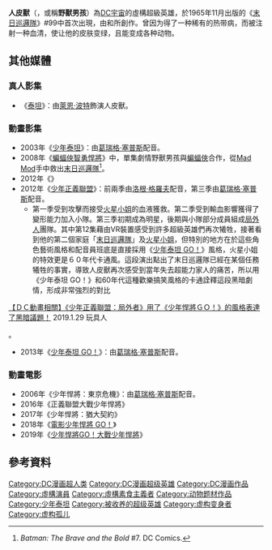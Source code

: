 {{Otheruses|野獸男孩|subject=[[DC漫畫|DC漫畫]]的超級英雄|other=美國藝人}}

{{noteTA
|G1=美國漫畫
}}

{{Infobox comics character
|character_name =人皮獸<BR>Beast boy
| real_name = 加菲·「小加」·馬克·羅根（Garfield "Gar" Mark Logan）
|publisher =[[DC漫畫|DC漫畫]]
|debut =《[[末日巡邏隊|末日巡邏隊]]》#99（1965年11月）
|creators = {{link-en|阿諾德·德雷克|Arnold Drake}}<br/>{{link-en|巴布·布朗 (漫畫家)|Bob Brown (comics)|巴布·布朗}}
|alliances = [[少年悍將|少年悍將]]<br/>[[末日巡邏隊|末日巡邏隊]]<br/>[[正義聯盟|正義聯盟]]<br/>[[少年正義聯盟|少年正義聯盟]]<br/>Titans West<br/>{{link-en|劫掠者 (DC漫畫)|Ravager (comics)#The Ravagers|劫掠者}}<br/>[[少年悍將|泰坦]]
}}

'''人皮獸'''（{{lang-en|Beast boy}}，或稱'''野獸男孩'''）為[[DC宇宙|DC宇宙]]的虛構超級英雄，於1965年11月出版的《[[末日巡邏隊|末日巡邏隊]]》#99中首次出現，由{{link-en|阿諾德·德雷克|Arnold Drake}}和{{link-en|巴布·布朗 (漫畫家)|Bob Brown (comics)|巴布·布朗}}所創作。曾因为得了一种稀有的热带病，而被注射一种血清，使让他的皮肤变绿，且能变成各种动物。

==其他媒體==
===真人影集===
*《[[泰坦_(電視劇)|泰坦]]》：由[[萊恩·波特|萊恩·波特]]飾演人皮獸。
===動畫影集===
*2003年《[[少年悍將_(動畫)|少年泰坦]]》：由[[葛瑞格·塞普斯|葛瑞格·塞普斯]]配音。
*2008年《[[蝙蝠俠智勇悍將|蝙蝠俠智勇悍將]]》中，單集劇情野獸男孩與[[蝙蝠俠|蝙蝠俠]]合作，從[[Mad_Mod|Mad Mod]]手中救出[[末日巡邏隊|末日巡邏隊]]<ref>''Batman: The Brave and the Bold'' #7. DC Comics.</ref>。
*2012年《{{link-en|新少年泰坦|DC Nation Shorts}}》
*2012年《[[少年正義聯盟_(動畫)|少年正義聯盟]]》：前兩季由[[洛根·格羅夫|洛根·格羅夫]]配音，第三季由[[葛瑞格·塞普斯|葛瑞格·塞普斯]]配音。
**第一季受到攻擊而接受[[火星小姐|火星小姐]]的血液獲救。第二季受到輸血影響獲得了變形能力加入小隊。第三季初期成為明星，後期與小隊部分成員組成[[局外人_(漫畫)|局外人]]團隊。其中第12集藉由VR裝置感受到許多超級英雄們再次犧牲，接著看到他的第二個家庭「[[末日巡邏隊|末日巡邏隊]]」及[[火星小姐|火星小姐]]，但特別的地方在於這些角色藝術風格和配音員班底是直接採用《[[少年泰坦_GO！|少年泰坦 GO！]]》風格，火星小姐的特效更是６０年代卡通風。這段演出點出了末日巡邏隊已經在某個任務犧牲的事實，導致人皮獸再次感受到當年失去超能力家人的痛苦，所以用《少年泰坦 GO！》和60年代這種歡樂搞笑風格的卡通詮釋這段黑暗劇情，形成非常強烈的對比<REF>
[https://geek-base.toy-people.com/?p=5728 【ＤＣ動畫相關】《少年正義聯盟：局外者》用了《少年悍將ＧＯ！》的風格表達了黑暗議題！] {{Wayback|url=https://geek-base.toy-people.com/?p=5728 |date=20200811034620 }} 2019.1.29 玩具人
</REF>。
*2013年《[[少年泰坦_GO！|少年泰坦 GO！]]》：由[[葛瑞格·塞普斯|葛瑞格·塞普斯]]配音。

===動畫電影===
*2006年《少年悍將：東京危機》：由[[葛瑞格·塞普斯|葛瑞格·塞普斯]]配音。
*2016年《正義聯盟大戰少年悍將》
*2017年《少年悍將：猶大契約》
*2018年《[[電影少年悍將_GO！|電影少年悍將 GO！]]》
*2019年《[[少年悍將GO！大戰少年悍將|少年悍將GO！大戰少年悍將]]》

==參考資料==
{{REFLIST}}


{{少年泰坦}}
{{正義聯盟角色}}
{{DEFAULTSORT:Beast boy}}
[[Category:DC漫画超人类|Category:DC漫画超人类]]
[[Category:DC漫画超级英雄|Category:DC漫画超级英雄]]
[[Category:DC漫画作品|Category:DC漫画作品]]
[[Category:虛構演員|Category:虛構演員]]
[[Category:虛構素食主義者|Category:虛構素食主義者]]
[[Category:动物题材作品|Category:动物题材作品]]
[[Category:少年泰坦|Category:少年泰坦]]
[[Category:被收养的超级英雄|Category:被收养的超级英雄]]
[[Category:虚构变身者|Category:虚构变身者]]
[[Category:虚构孤儿|Category:虚构孤儿]]